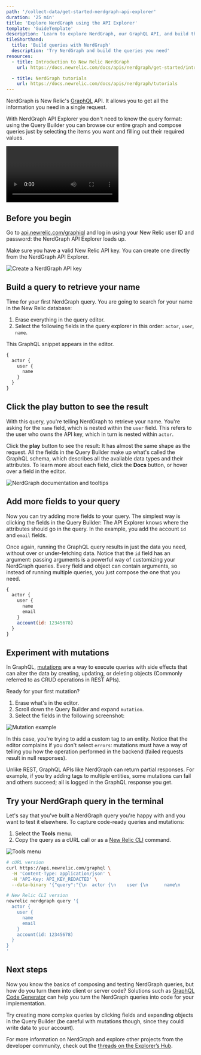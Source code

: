 ```yaml
---
path: '/collect-data/get-started-nerdgraph-api-explorer'
duration: '25 min'
title: 'Explore NerdGraph using the API Explorer'
template: 'GuideTemplate'
description: 'Learn to explore NerdGraph, our GraphQL API, and build the queries you need.'
tileShorthand:
  title: 'Build queries with NerdGraph'
  description: 'Try NerdGraph and build the queries you need'
resources:
  - title: Introduction to New Relic NerdGraph
    url: https://docs.newrelic.com/docs/apis/nerdgraph/get-started/introduction-new-relic-nerdgraph

  - title: NerdGraph tutorials
    url: https://docs.newrelic.com/docs/apis/nerdgraph/tutorials
---
```


<Intro>

NerdGraph is New Relic's [GraphQL](https://graphql.org/) API. It allows you to get all the information you need in a single request.

With NerdGraph API Explorer you don't need to know the query format: using the Query Builder you can browse our entire graph and compose queries just by selecting the items you want and filling out their required values.

<Video id='oo1lbw991a' type='wistia' />

</Intro>

## Before you begin

Go to [api.newrelic.com/graphiql](https://api.newrelic.com/graphiql) and log in using your New Relic user ID and password: the NerdGraph API Explorer loads up.

Make sure you have a valid New Relic API key. You can create one directly from the NerdGraph API Explorer.

![Create a NerdGraph API key](../../images/graphql-guide/create-account.png)

<Steps>
<Step>

## Build a query to retrieve your name

Time for your first NerdGraph query. You are going to search for your name in the New Relic database:

1. Erase everything in the query editor.
2. Select the following fields in the query explorer in this order: `actor`, `user`, `name`.

This GraphQL snippet appears in the editor.

```jsx lineNumbers=false
{
  actor {
    user {
      name
    }
  }
}
```
</Step>
<Step>

## Click the play button to see the result

With this query, you're telling NerdGraph to retrieve your name. You're asking for the `name` field, which is nested within the `user` field. This refers to the user who owns the API key, which in turn is nested within `actor`.

Click the **play** button to see the result: It has almost the same shape as the request. All the fields in the Query Builder make up what's called the GraphQL schema, which describes all the available data types and their attributes. To learn more about each field, click the **Docs** button, or hover over a field in the editor.


![NerdGraph documentation and tooltips](../../images/graphql-guide/graphql-documentation.png)

</Step><Step>

## Add more fields to your query

Now you can try adding more fields to your query. The simplest way is clicking the fields in the Query Builder: The API Explorer knows where the attributes should go in the query. In the example, you add the account `id` and `email` fields.

Once again, running the GraphQL query results in just the data you need, without over or under-fetching data. Notice that the `id` field has an argument: passing arguments is a powerful way of customizing your NerdGraph queries. Every field and object can contain arguments, so instead of running multiple queries, you just compose the one that you need.

```jsx lineNumbers=false
{
  actor {
    user {
      name
      email
    }
    account(id: 12345678)
  }
}
```

</Step><Step>

## Experiment with mutations

In GraphQL, [mutations](https://graphql.org/learn/queries/#mutations) are a way to execute queries with side effects that can alter the data by creating, updating, or deleting objects (Commonly referred to as CRUD operations in REST APIs).

Ready for your first mutation?

1. Erase what's in the editor.
2. Scroll down the Query Builder and expand `mutation`.
3. Select the fields in the following screenshot:

![Mutation example](../../images/graphql-guide/mutation-example.png)

In this case, you're trying to add a custom tag to an entity. Notice that the editor complains if you don't select `errors`: mutations must have a way of telling you how the operation performed in the backend (failed requests result in null responses).

<Tip>

Unlike REST, GraphQL APIs like NerdGraph can return partial responses. For example, if you try adding tags to multiple entities, some mutations can fail and others succeed; all is logged in the GraphQL response you get.

</Tip>

</Step><Step>

## Try your NerdGraph query in the terminal

Let's say that you've built a NerdGraph query you're happy with and you want to test it elsewhere. To capture code-ready queries and mutations:

1. Select the **Tools** menu.
2. Copy the query as a cURL call or as a [New Relic CLI](...) command.

![Tools menu](../../images/graphql-guide/tools-menu.png)

```bash lineNumbers=false
# cURL version
curl https://api.newrelic.com/graphql \
  -H 'Content-Type: application/json' \
  -H 'API-Key: API_KEY_REDACTED' \
  --data-binary '{"query":"{\n  actor {\n    user {\n      name\n      email\n    }\n    account(id: 12345678)\n  }\n}\n", "variables":""}'

# New Relic CLI version
newrelic nerdgraph query '{
  actor {
    user {
      name
      email
    }
    account(id: 12345678)
  }
}
'
```
</Step>
</Steps>

## Next steps

Now you know the basics of composing and testing NerdGraph queries, but how do you turn them into client or server code? Solutions such as [GraphQL Code Generator](https://graphql-code-generator.com/) can help you turn the NerdGraph queries into code for your implementation.

Try creating more complex queries by clicking fields and expanding objects in the Query Builder (be careful with mutations though, since they could write data to your account).

For more information on NerdGraph and explore other projects from the developer community, check out the [threads on the Explorer’s Hub](https://discuss.newrelic.com/search?q=nerdgraph).

